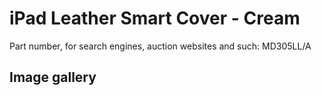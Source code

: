 # iPad Leather Smart Cover - Cream

Part number, for search engines, auction websites and such: MD305LL/A

## Image gallery

<div style={{ width: "768px" }}>
  <GalleryComponent
    images={[
      {
        original: "/everysource/MD305",
        thumbnail: "/everypreview/MD305",
      },
      {
        original: "/everysource/MD305_AV1_BLACK",
        thumbnail: "/everypreview/MD305_AV1_BLACK",
      },
      {
        original: "/everysource/MD305_AV1_WHITE",
        thumbnail: "/everypreview/MD305_AV1_WHITE",
      },
      {
        original: "/everysource/MD305_AV2_BLACK",
        thumbnail: "/everypreview/MD305_AV2_BLACK",
      },
      {
        original: "/everysource/MD305_AV2_WHITE",
        thumbnail: "/everypreview/MD305_AV2_WHITE",
      },
      {
        original: "/everysource/MD305_AV3",
        thumbnail: "/everypreview/MD305_AV3",
      },
      {
        original: "/everysource/MD305_AV3_BLACK",
        thumbnail: "/everypreview/MD305_AV3_BLACK",
      },
      {
        original: "/everysource/MD305_AV3_WHITE",
        thumbnail: "/everypreview/MD305_AV3_WHITE",
      },
      {
        original: "/everysource/MD305_AV4",
        thumbnail: "/everypreview/MD305_AV4",
      },
      {
        original: "/everysource/MD305_AV4_BLACK",
        thumbnail: "/everypreview/MD305_AV4_BLACK",
      },
      {
        original: "/everysource/MD305_AV4_WHITE",
        thumbnail: "/everypreview/MD305_AV4_WHITE",
      },
      {
        original: "/everysource/MD305_AV5",
        thumbnail: "/everypreview/MD305_AV5",
      }
    ]}
  />
</div>